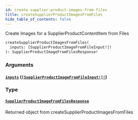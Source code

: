 ```yaml
---
id: create-supplier-product-images-from-files
title: createSupplierProductImagesFromFiles
hide_table_of_contents: false
---
```



Create Images for a SupplierProductContentItem from Files

```graphql
createSupplierProductImagesFromFiles(
  inputs: [SupplierProductImageFromFileInput!]!
): SupplierProductImageFromFilesResponse!
```


### Arguments

#### [`inputs`](#) ([`[SupplierProductImageFromFileInput!]!`](/supply/api/graphql-admin/reference/inputs/supplier-product-image-from-file-input))




### Type

#### [`SupplierProductImageFromFilesResponse`](/supply/api/graphql-admin/reference/objects/supplier-product-image-from-files-response)

Returned object from createSupplierProductImagesFromFiles




